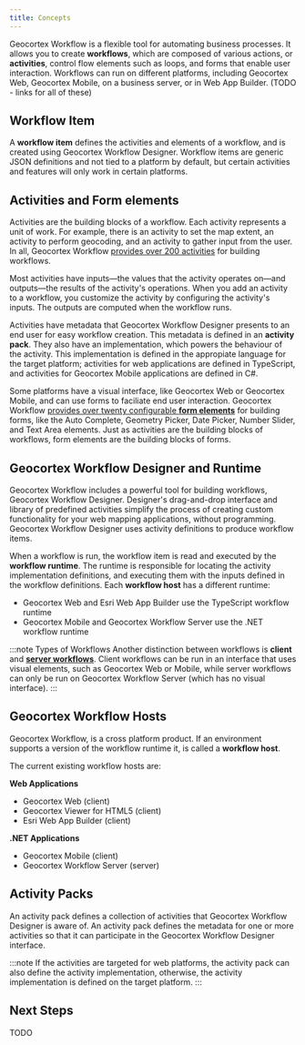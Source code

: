 ```yaml
---
title: Concepts
---
```



<DesignerCallout />

Geocortex Workflow is a flexible tool for automating business processes. It allows you to create **workflows**, which are composed of various actions, or **activities**, control flow elements such as loops, and forms that enable user interaction. Workflows can run on different platforms, including Geocortex Web, Geocortex Mobile, on a business server, or in Web App Builder. (TODO - links for all of these)

## Workflow Item

A **workflow item** defines the activities and elements of a workflow, and is created using Geocortex Workflow Designer. Workflow items are generic JSON definitions and not tied to a platform by default, but certain activities and features will only work in certain platforms.

## Activities and Form elements

Activities are the building blocks of a workflow. Each activity represents a unit of work. For example, there is an activity to set the map extent, an activity to perform geocoding, and an activity to gather input from the user. In all, Geocortex Workflow [provides over 200 activities](https://docs.geocortex.com/workflow/latest/help/Default.htm#wf5/help/activity-reference.htm%3FTocPath%3DActivities%7CActivity%2520Reference%7C_____0) for building workflows.

Most activities have inputs—the values that the activity operates on—and outputs—the results of the activity's operations. When you add an activity to a workflow, you customize the activity by configuring the activity's inputs. The outputs are computed when the workflow runs.

Activities have metadata that Geocortex Workflow Designer presents to an end user for easy workflow creation. This metadata is defined in an **activity pack**. They also have an implementation, which powers the behaviour of the activity. This implementation is defined in the appropiate language for the target platform; activities for web applications are defined in TypeScript, and activities for Geocortex Mobile applications are defined in C#.

Some platforms have a visual interface, like Geocortex Web or Geocortex Mobile, and can use forms to faciliate end user interaction. Geocortex Workflow [provides over twenty configurable **form elements**](https://docs.geocortex.com/workflow/latest/help/Default.htm#wf5/help/activity-reference.htm%3FTocPath%3DActivities%7CActivity%2520Reference%7C_____0) for building forms, like the Auto Complete, Geometry Picker, Date Picker, Number Slider, and Text Area elements. Just as activities are the building blocks of workflows, form elements are the building blocks of forms.

## Geocortex Workflow Designer and Runtime

Geocortex Workflow includes a powerful tool for building workflows, Geocortex Workflow Designer. Designer's drag-and-drop interface and library of predefined activities simplify the process of creating custom functionality for your web mapping applications, without programming. Geocortex Workflow Designer uses activity definitions to produce workflow items.

When a workflow is run, the workflow item is read and executed by the **workflow runtime**. The runtime is responsible for locating the activity implementation definitions, and executing them with the inputs defined in the workflow definitions. Each **workflow host** has a different runtime:

-   Geocortex Web and Esri Web App Builder use the TypeScript workflow runtime
-   Geocortex Mobile and Geocortex Workflow Server use the .NET workflow runtime

:::note Types of Workflows
Another distinction between workflows is **client** and [**server workflows**](https://docs.geocortex.com/workflow/latest/help/Default.htm#wf5/help/server-workflows.htm%3FTocPath%3DServer%2520Workflows%7C_____0). Client workflows can be run in an interface that uses visual elements, such as Geocortex Web or Mobile, while server workflows can only be run on Geocortex Workflow Server (which has no visual interface).
:::

## Geocortex Workflow Hosts

Geocortex Workflow, is a cross platform product. If an environment supports a version of the workflow runtime it, is called a **workflow host**.

The current existing workflow hosts are:

<!-- TODO -add links to all the hosts here -->

**Web Applications**

-   Geocortex Web (client)
-   Geocortex Viewer for HTML5 (client)
-   Esri Web App Builder (client)

**.NET Applications**

-   Geocortex Mobile (client)
-   Geocortex Workflow Server (server)

## Activity Packs

An activity pack defines a collection of activities that Geocortex Workflow Designer is aware of. An activity pack defines the metadata for one or more activities so that it can participate in the Geocortex Workflow Designer interface.

:::note
If the activities are targeted for web platforms, the activity pack can also define the activity implementation, otherwise, the activity implementation is defined on the target platform.
:::

## Next Steps

TODO
